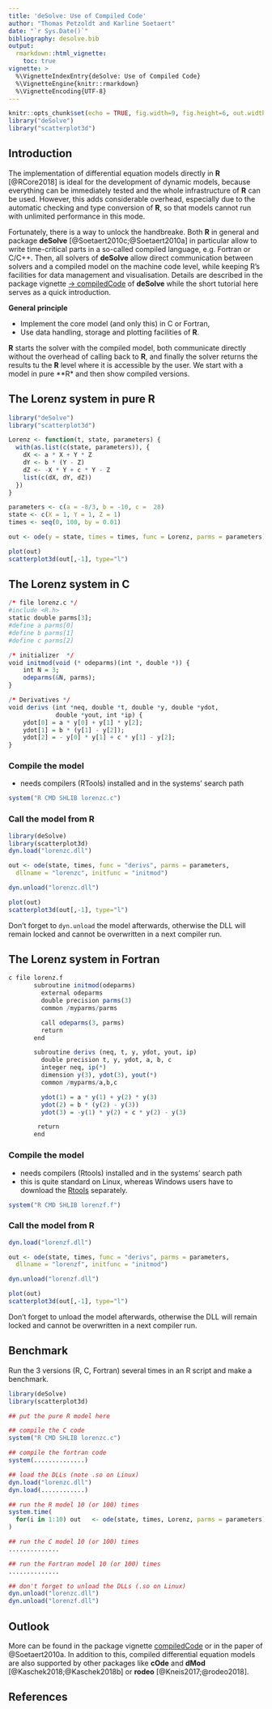 ```yaml
---
title: 'deSolve: Use of Compiled Code'
author: "Thomas Petzoldt and Karline Soetaert"
date: "`r Sys.Date()`"
bibliography: desolve.bib
output: 
  rmarkdown::html_vignette:
    toc: true
vignette: >
  %\VignetteIndexEntry{deSolve: Use of Compiled Code}
  %\VignetteEngine{knitr::rmarkdown}
  %\VignetteEncoding{UTF-8} 
---
```


```r
knitr::opts_chunk$set(echo = TRUE, fig.width=9, fig.height=6, out.width=600, out.height=400, fig.align="center")
library("deSolve")
library("scatterplot3d")
```


## Introduction

The implementation of differential equation models directly in **R** [@RCore2018] is ideal for the development of dynamic models, because everything can be immediately tested and the whole infrastructure of **R** can be used. However, this adds considerable overhead, especially due to the automatic checking and type conversion of **R**, so that models cannot run with unlimited performance in this mode.

Fortunately, there is a way to unlock the handbreake. Both **R** in general and package **deSolve** [@Soetaert2010c;@Soetaert2010a] in particular allow to write time-critical parts in a so-called compiled language, e.g. Fortran or C/C++. Then, all solvers of **deSolve** allow direct communication between solvers and a compiled model on the machine code level, while keeping R's facilities for data management and visualisation. Details are described in the package vignette [$\rightarrow$ compiledCode](https://CRAN.R-project.org/package=deSolve/vignettes/compiledCode.pdf) of **deSolve** while the short tutorial here serves as a quick introduction.

**General principle**

* Implement the core model (and only this) in C or Fortran,
* Use data handling, storage and plotting facilities of **R**.

**R** starts the solver with the compiled model, both communicate directly without the overhead of calling back to **R**, and finally the solver returns the results tu the **R** level where it is accessible by the user. We start with a model in pure **R* and then show compiled versions.

## The Lorenz system in pure R

```r
library("deSolve")
library("scatterplot3d")

Lorenz <- function(t, state, parameters) {
  with(as.list(c(state, parameters)), {
    dX <- a * X + Y * Z
    dY <- b * (Y - Z)
    dZ <- -X * Y + c * Y - Z
    list(c(dX, dY, dZ))
  })
}

parameters <- c(a = -8/3, b = -10, c =  28)
state <- c(X = 1, Y = 1, Z = 1)
times <- seq(0, 100, by = 0.01)

out <- ode(y = state, times = times, func = Lorenz, parms = parameters)

plot(out)
scatterplot3d(out[,-1], type="l")
```


## The Lorenz system in C


```r
/* file lorenz.c */
#include <R.h>
static double parms[3];
#define a parms[0]
#define b parms[1]
#define c parms[2]

/* initializer  */
void initmod(void (* odeparms)(int *, double *)) {
    int N = 3;
    odeparms(&N, parms);
}

/* Derivatives */
void derivs (int *neq, double *t, double *y, double *ydot,
             double *yout, int *ip) {
    ydot[0] = a * y[0] + y[1] * y[2];
    ydot[1] = b * (y[1] - y[2]);
    ydot[2] = - y[0] * y[1] + c * y[1] - y[2];
} 
```


### Compile the model

* needs compilers (RTools) installed and in the systems' search path

```r
system("R CMD SHLIB lorenzc.c")
```


### Call the model from R

```r
library(deSolve)
library(scatterplot3d)
dyn.load("lorenzc.dll")

out <- ode(state, times, func = "derivs", parms = parameters,
  dllname = "lorenzc", initfunc = "initmod")

dyn.unload("lorenzc.dll")

plot(out)
scatterplot3d(out[,-1], type="l")
```

Don't forget to `dyn.unload` the model afterwards, otherwise the DLL will remain 
locked and cannot be overwritten in a next compiler run.


## The Lorenz system in Fortran


<!---
Note:

Rmarkdown is capable to call fortran and c code directly from the code chunks, 
so it is (theoretically and practically) not necessary to have the c/fortran files 
on the hard disc. It then compiles it to a temprary dll 
(with a cryptic random file name) and loads this directly.

I don't use this here, intentionally. T.P.
--->


```r
c file lorenz.f
       subroutine initmod(odeparms)
         external odeparms
         double precision parms(3)
         common /myparms/parms

         call odeparms(3, parms)
         return
       end

       subroutine derivs (neq, t, y, ydot, yout, ip)
         double precision t, y, ydot, a, b, c
         integer neq, ip(*)
         dimension y(3), ydot(3), yout(*)
         common /myparms/a,b,c

         ydot(1) = a * y(1) + y(2) * y(3)
         ydot(2) = b * (y(2) - y(3))
         ydot(3) = -y(1) * y(2) + c * y(2) - y(3)

        return
       end
```


### Compile the model

* needs compilers (Rtools) installed and in the systems' search path
* this is quite standard on Linux, whereas Windows users have to download the [Rtools](https://cran.r-project.org/bin/windows/Rtools/) separately.

```r
system("R CMD SHLIB lorenzf.f")
```


### Call the model from R

```r
dyn.load("lorenzf.dll")

out <- ode(state, times, func = "derivs", parms = parameters,
  dllname = "lorenzf", initfunc = "initmod")

dyn.unload("lorenzf.dll")

plot(out)
scatterplot3d(out[,-1], type="l")
```

Don't forget to unload the model afterwards, otherwise the DLL will remain 
locked and cannot be overwritten in a next compiler run.

## Benchmark

Run the 3 versions (R, C, Fortran) several times in an R script and make a benchmark.

```r
library(deSolve)
library(scatterplot3d)

## put the pure R model here

## compile the C code
system("R CMD SHLIB lorenzc.c")

## compile the fortran code
system(..............)

## load the DLLs (note .so on Linux)
dyn.load("lorenzc.dll")
dyn.load(............)

## run the R model 10 (or 100) times
system.time(
  for(i in 1:10) out   <- ode(state, times, Lorenz, parms = parameters)
)

## run the C model 10 (or 100) times
..............

## run the Fortran model 10 (or 100) times
..............

## don't forget to unload the DLLs (.so on Linux)
dyn.unload("lorenzc.dll")
dyn.unload("lorenzf.dll")
```

## Outlook

More can be found in the package vignette [compiledCode](https://CRAN.R-project.org/package=deSolve/vignettes/compiledCode.pdf) or in the paper of @Soetaert2010a. In addition to this, compiled differential equation models are also supported by other packages like **cOde** and **dMod** [@Kaschek2018;@Kaschek2018b] or **rodeo**  [@Kneis2017;@rodeo2018].


## References

<div id="refs"></div>

